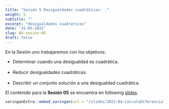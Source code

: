 ```yaml
---
title: "Sesión 5 Desigualdades cuadráticas: ."
weight: 5
subtitle: ""
excerpt: "desigualdades cuadraticas"
date: '31-05-2022'
slug: AU-sesion-05
draft: false
---
```


En la Sesión uno trabajaremos con los objetivos:

* Determinar cuando una desigualdad es cuadrática. <br/> <br/>
 * Reducir desigualdades cuadráticas. <br/> <br/>
 * Describir un conjunto solución a una desigualdad cuadrática.

El contenido para la **Sesión 05** se encuentra en following [slides](/slides/2022-04-CalculoDiferencial/AU-sesion-05).

```r
xaringanExtra::embed_xaringan(url = "/slides/2022-04-CalculoDiferencial/AU-sesion-05", ratio = "4:3")
```